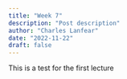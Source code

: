 ```yaml
---
title: "Week 7"
description: "Post description"
author: "Charles Lanfear"
date: "2022-11-22"
draft: false
---
```


This is a test for the first lecture